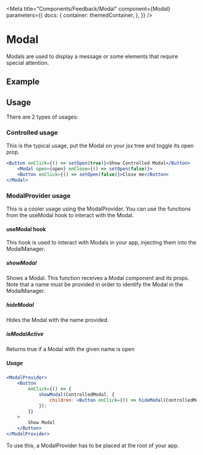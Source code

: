 
<Meta
    title="Components/Feedback/Modal"
    component={Modal}
    parameters={{
        docs: {
            container: themedContainer,
        },
    }}
/>

# Modal

Modals are used to display a message or some elements that require special attention.

## Example

<Canvas>
    <ModalProvider>
        <Example />
    </ModalProvider>
</Canvas>

## Usage

There are 2 types of usages:

### Controlled usage

This is the typical usage, put the Modal on your jsx tree and toggle its open prop.

```jsx
<Button onClick={() => setOpen(true)}>Show Controlled Modal</Button>
    <Modal open={open} onClose={() => setOpen(false)}>
    <Button onClick={() => setOpen(false)}>Close me</Button>
</Modal>
```

<Canvas>
    <ShowControlledModal />
</Canvas>

### ModalProvider usage

This is a cooler usage using the ModalProvider. You can use the functions from the useModal hook to interact with the Modal.

#### useModal hook

This hook is used to interact with Modals in your app, injecting them into the ModalManager.

##### showModal

Shows a Modal. This function receives a Modal component and its props. Note that a name must be provided in order to identify the Modal in the ModalManager.

##### hideModal

Hides the Modal with the name provided.

##### isModalActive

Returns true if a Modal with the given name is open

##### Usage

```jsx
<ModalProvider>
    <Button
        onClick={() => {
            showModal(ControlledModal, {
                children: <Button onClick={() => hideModal(ControlledModal.id)}>Close me</Button>,
            });
        }}
    >
        Show Modal
    </Button>
</ModalProvider>
```

<Canvas>
    <ModalProvider>
        <ShowUncontrolledModal />
    </ModalProvider>
</Canvas>

To use this, a ModalProvider has to be placed at the root of your app.
